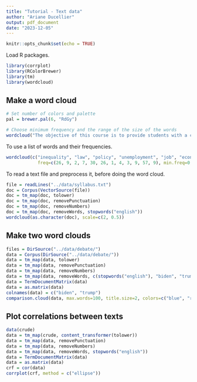 ```yaml
---
title: "Tutorial - Text data"
author: "Ariane Ducellier"
output: pdf_document
date: "2023-12-05"
---
```


```r
knitr::opts_chunk$set(echo = TRUE)
```

Load R packages.

```r
library(corrplot)
library(RColorBrewer)
library(tm)
library(wordcloud)
```

## Make a word cloud

```r
# Set number of colors and palette
pal = brewer.pal(6, "RdGy")

# Choose minimum frequency and the range of the size of the words
wordcloud("The objective of this course is to provide students with a comprehensive understanding of data visualization techniques using R. Through hands-on projects and practical exercises, students will learn how to effectively visualize and communicate insights from data, enabling them to make informed decisions and tell compelling data-driven stories. The course will cover data visualization principles, R programming for data visualization, and the use of popular R packages for creating static and interactive visualizations. Learning objectives: We will cover three main topics: Fundamentals of data visualization: Visual perception and cognition principles, choosing the right chart types based on data and objectives, theory of visual clues and effective use of coordinates, scales and colors, best practices for creating clear and compelling visualizations. Practical data visualization with R: We will focus on ggplot2, but also explore other R packages for geographic data visualization and advanced data visualization (e.g. networks, tree maps, word clouds). Interactive visualization techniques and dashboard design: We will cover principles of effective dashboard design and creation of interactive visualizations for better user engagement. We will use R Shiny to add interactivity with tooltips, filters, and zooming/panning.", min.freq=1, scale=c(2, 0.5), random.color=TRUE, color=pal)
```

To use a list of words and their frequencies.

```r
wordcloud(c("inequality", "law", "policy", "unemployment", "job", "economy", "democracy", "Republicans", "congress", "America", "growth"),
            freq=c(26, 9, 2, 7, 30, 26, 1, 4, 3, 9, 57, 9), min.freq=0, color="red")
```

To read a text file and preprocess it, before doing the word cloud.

```r
file = readLines("../data/syllabus.txt")
doc = Corpus(VectorSource(file))
doc = tm_map(doc, tolower)
doc = tm_map(doc, removePunctuation)
doc = tm_map(doc, removeNumbers)
doc = tm_map(doc, removeWords, stopwords("english"))
wordcloud(as.character(doc), scale=c(2, 0.5))
```

## Make two word clouds

```r
files = DirSource("../data/debate/")
data = Corpus(DirSource("../data/debate/"))
data = tm_map(data, tolower)
data = tm_map(data, removePunctuation)
data = tm_map(data, removeNumbers)
data = tm_map(data, removeWords, c(stopwords("english"), "biden", "trump"))
data = TermDocumentMatrix(data)
data = as.matrix(data)
colnames(data) = c("biden", "trump")
comparison.cloud(data, max.words=100, title.size=2, colors=c("blue", "red"))#brewer.pal(3, "Set1"))
```

## Plot correlations between texts

```r
data(crude)
data = tm_map(crude, content_transformer(tolower))
data = tm_map(data, removePunctuation)
data = tm_map(data, removeNumbers)
data = tm_map(data, removeWords, stopwords("english"))
data = TermDocumentMatrix(data)
data = as.matrix(data)
crf = cor(data)
corrplot(crf, method = c("ellipse"))
```
